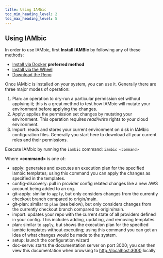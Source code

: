 ```yaml
---
title: Using IAMbic
toc_min_heading_level: 2
toc_max_heading_level: 5
---
```


## Using IAMbic

In order to use IAMbic, first **Install IAMBic** by following any of these methods:

* [Install via Docker](./install_via_docker.mdx) **preferred method**
* [Install via the Wheel](./install_via_the_wheel.mdx)
* [Download the Repo](./download_the_repo.mdx)

Once IAMbic is installed on your system, you can use it. Generally there are three major modes of operation:

1. Plan: an operation to dry-run a particular permission set without applying it; this is a great method to test how IAMbic will mutate your environment before applying the changes.
1. Apply: applies the permission set changes by mutating your environment. This operation requires *read/write* rights to your cloud environment.
1. Import: reads and stores your current environment on disk in IAMbic configuration files. Generally you start here to download all your current roles and their permissions.

Execute IAMbic by running the `iambic` command: `iambic <command>`

Where **<command\>** is one of:
* apply: generates and executes an execution plan for the specified Iambic templates; using this command you can apply the changes as specified in the templates.
* config-discovery: pull in provider config related changes like a new AWS account being added to an org.
* git-apply: similar to `apply`, but only considers changes from the currently checkout branch compared to origin/main.
* git-plan: similar to `plan` (see below), but only considers changes from the currently checkout branch compared to origin/main.
* import: updates your repo with the current state of all providers defined in your config. This includes adding, updating, and removing templates.
* plan: similar to `apply`, but shows the execution plan for the specified Iambic templates without executing; using this command you can get an idea of what changes would be made to the system.
* setup: launch the configuration wizard
* doc-serve: starts the documentation server on port 3000; you can then view this documentation when browsing to [http://localhost:3000](http://localhost:3000) locally
